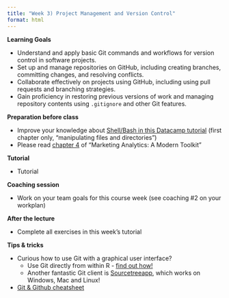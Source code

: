 ```yaml
---
title: "Week 3) Project Management and Version Control"
format: html
---
```


<!--__Obtain business and data understanding, and explore data in R__-->

__Learning Goals__

- Understand and apply basic Git commands and workflows for version control in software projects.
- Set up and manage repositories on GitHub, including creating branches, committing changes, and resolving conflicts.
- Collaborate effectively on projects using GitHub, including using pull requests and branching strategies.
- Gain proficiency in restoring previous versions of work and managing repository contents using `.gitignore` and other Git features.


__Preparation before class__

- Improve your knowledge about [Shell/Bash in this Datacamp tutorial](https://www.datacamp.com/courses/introduction-to-shell) (first chapter only, "manipulating files and directories")
- Please read [chapter 4](https://dprep-book.hannesdatta.com/) of "Marketing Analytics: A Modern Toolkit"

__Tutorial__

- Tutorial <!-- (view [slides](tutorial/tutorial-inclass.html), view [complete tutorial](tutorial/version-control.html))
-->

__Coaching session__

- Work on your team goals for this course week (see coaching #2 on your workplan)

__After the lecture__

- Complete all exercises in this week's tutorial <!--([View tutorial](tutorial/version-control.html))-->
<!--- [Reading: Principles of Project Setup and Workflow Management](https://tilburgsciencehub.com/learn/project-setup) (30 minutes)
-->

__Tips & tricks__

- Curious how to use Git with a graphical user interface?
  - Use Git directly from within R - [find out how!](https://swcarpentry.github.io/git-novice/14-supplemental-rstudio/)
  - Another fantastic Git client is [Sourcetreeapp](https://www.sourcetreeapp.com), which works on Windows, Mac and Linux!
- [Git & Github cheatsheet](https://tilburgsciencehub.com/topics/automation/version-control/start-git/images/github_cheatsheet_tsh.pdf)

<!-- 
-- Optional activity: [Contributing to an open source web site](activity)
-->

<!--
- Readings
  - [Data Selection and Procurement](https://doi.org/10.1287/mksc.1110.0650) [^1]
-->

<!--
- [Data exploration with R and RMarkdown (Tutorial and Data Challenge 1)](docs/tutorials/data-exploration-in-r)
- [Data Selection and Procurement](https://doi.org/10.1287/mksc.1110.0650) [^1]
<!--- Demo clips on efficiency gains <!-- (2-minute clips); or podcasts-->

[^1]: Mela, C. F. (2011). Structural Workshop Paper—Data Selection and Procurement. *Marketing Science*, 30(6), 965-976. [https://doi.org/10.1287/mksc.1110.0650](https://doi.org/10.1287/mksc.1110.0650)

<!--
- [Activity to explore new data](activity.md)
- Q&A on Data Challenge #1

[^1]: Mela, C. F. (2011). Structural Workshop Paper—Data Selection and Procurement. *Marketing Science*, 30(6), 965-976. [https://doi.org/10.1287/mksc.1110.0650](https://doi.org/10.1287/mksc.1110.0650)

<!--

Meetup
- Introduction to the course *live*
  - Course objectives and practical arrangements
  - Workflow overview
  - Relevance of workflow management
-->
<!--  - Any remaining questions, please post them by DEADLINE on XXXX-->

<!--
- Reading: Web scraping workflow

- Self-study
  - Readings
    - Web scraping article Hannes/Johannes/Abhi/Andrew
    - Ethics in scraping and APIs

  - Video: Assessing research fit of web scraping and APIs [recorded]


- Self study
  - sdasd
    - data enrichment (e.g., ML APIs)
    - data collection and intelligence (e.g., search; chartmetric)
    - market research (e.g., pricewatch)

-->

